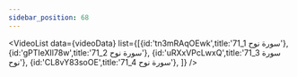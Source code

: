 ```yaml
---
sidebar_position: 68
---
```


<VideoList data={videoData} list={[{id:'tn3mRAqOEwk',title:'71_1 سورة نوح'},
{id:'gPTIeXIl78w',title:'71_2 سورة نوح'},
{id:'uRXxVPcLwxQ',title:'71_3 سورة نوح'},
{id:'CL8vY83soOE',title:'71_4 سورة نوح'},
]}
/>
